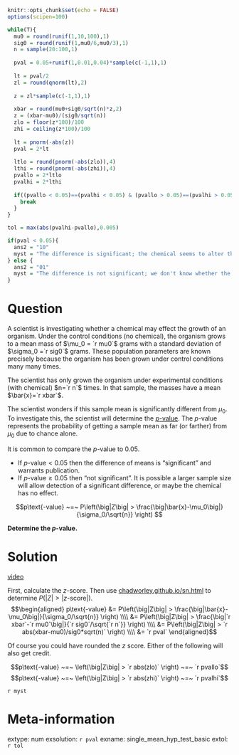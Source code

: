 ```r
knitr::opts_chunk$set(echo = FALSE)
options(scipen=100)

while(T){
  mu0 = round(runif(1,10,100),1)
  sig0 = round(runif(1,mu0/6,mu0/3),1)
  n = sample(20:100,1)
  
  pval = 0.05+runif(1,0.01,0.04)*sample(c(-1,1),1)
  
  lt = pval/2
  zl = round(qnorm(lt),2)
  
  z = zl*sample(c(-1,1),1)
  
  xbar = round(mu0+sig0/sqrt(n)*z,2)
  z = (xbar-mu0)/(sig0/sqrt(n))
  zlo = floor(z*100)/100
  zhi = ceiling(z*100)/100
  
  lt = pnorm(-abs(z))
  pval = 2*lt
  
  ltlo = round(pnorm(-abs(zlo)),4)
  lthi = round(pnorm(-abs(zhi)),4)
  pvallo = 2*ltlo
  pvalhi = 2*lthi
  
  if((pvallo < 0.05)==(pvalhi < 0.05) & (pvallo > 0.05)==(pvalhi > 0.05)){
    break
  }
}

tol = max(abs(pvalhi-pvallo),0.005)

if(pval < 0.05){
  ans2 = "10"
  myst = "The difference is significant; the chemical seems to alter the growth of the organism."
} else {
  ans2 = "01"
  myst = "The difference is not significant; we don't know whether the chemical alters the growth of the organism."
}
```

Question
========

A scientist is investigating whether a chemical may effect the growth of an organism. Under the control conditions (no chemical), the organism grows to a mean mass of $\mu_0 = `r mu0`$ grams with a standard deviation of $\sigma_0 =`r sig0`$ grams. These population parameters are known precisely because the organism has been grown under control conditions many many times.

The scientist has only grown the organism under experimental conditions (with chemical) $n=`r n`$ times. In that sample, the masses have a mean $\bar{x}=`r xbar`$.

The scientist wonders if this sample mean is significantly different from $\mu_0$. To investigate this, the scientist will determine the [$p$-value](https://en.wikipedia.org/wiki/P-value){target="blank"}. The $p$-value represents the probability of getting a sample mean as far (or farther) from $\mu_0$ due to chance alone.

It is common to compare the $p$-value to 0.05.

* If $p\text{-value} < 0.05$ then the difference of means is "significant" and warrants publication.
* If $p\text{-value} \ge 0.05$ then "not significant". It is possible a larger sample size will allow detection of a significant difference, or maybe the chemical has no effect.


$$p\text{-value} ~=~ P\left(\big|Z\big| > \frac{\big|\bar{x}-\mu_0\big|}{\sigma_0/\sqrt{n}} \right) $$

**Determine the $p$-value.**

Solution
========

[video](https://vimeo.com/531952635){target="_blank"}

First, calculate the $z$-score. Then use [chadworley.github.io/sn.html](chadworley.github.io/sn.html){target="_blank"} to determine $P(|Z|>|z\text{-score}|)$.
$$\begin{aligned}
p\text{-value} &= P\left(\big|Z\big| > \frac{\big|\bar{x}-\mu_0\big|}{\sigma_0/\sqrt{n}} \right) \\\\
&= P\left(\big|Z\big| > \frac{\big|`r xbar`-`r mu0`\big|}{`r sig0`/\sqrt{`r n`}} \right) \\\\
&= P\left(\big|Z\big| > `r abs(xbar-mu0)/sig0*sqrt(n)` \right) \\\\
&= `r pval`
\end{aligned}$$

Of course you could have rounded the $z$ score. Either of the following will also get credit.

$$p\text{-value} ~=~ \left(\big|Z\big| > `r abs(zlo)` \right) ~=~ `r pvallo`$$
$$p\text{-value} ~=~ \left(\big|Z\big| > `r abs(zhi)` \right) ~=~ `r pvalhi`$$

`r myst`


Meta-information
================
extype: num
exsolution: `r pval`
exname: single_mean_hyp_test_basic
extol: `r tol`
